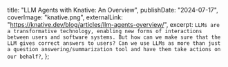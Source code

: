   title:
    "LLM Agents with Knative: An Overview",
  publishDate: "2024-07-17",
  coverImage: "knative.png",
  externalLink: "https://knative.dev/blog/articles/llm-agents-overview/",
  excerpt: `LLMs are a transformative technology, enabling new forms of interactions between users
and software systems. But how can we make sure that the LLM gives correct answers to users? Can
we use LLMs as more than just a question answering/summarization tool and have them take actions
on our behalf?`,
};

